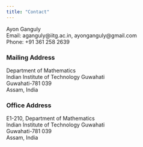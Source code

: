 ```yaml
---
title: "Contact"
---
```


Ayon Ganguly   
Email: aganguly@iitg.ac.in, ayonganguly@gmail.com   
Phone: +91 361 258 2639

\vspace{10mm}

### Mailing Address
Department of Mathematics   
Indian Institute of Technology Guwahati   
Guwahati-781 039   
Assam, India

\vspace{2mm}

### Office Address
E1-210, Department of Mathematics   
Indian Institute of Technology Guwahati   
Guwahati-781 039   
Assam, India